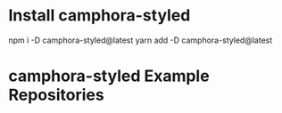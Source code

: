 
# Install camphora-styled

<Tabs defaultValue="npm">
  <TabItem value="npm" label="NPM">
    npm i -D camphora-styled@latest
  </TabItem>
  <TabItem value="yarn" label="YARN">
    yarn add -D camphora-styled@latest
  </TabItem>
</Tabs>

# camphora-styled Example Repositories
